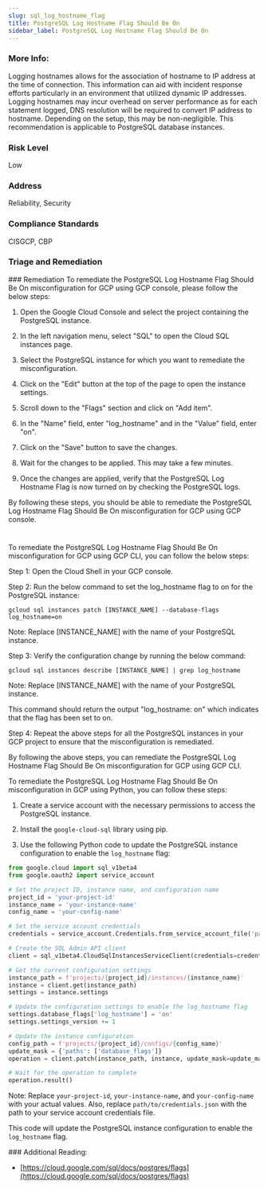 ```yaml
---
slug: sql_log_hostname_flag
title: PostgreSQL Log Hostname Flag Should Be On
sidebar_label: PostgreSQL Log Hostname Flag Should Be On
---
```


### More Info:

Logging hostnames allows for the association of hostname to IP address at the time of connection. This information can aid with incident response efforts particularly in an environment that utilized dynamic IP addresses. Logging hostnames may incur overhead on server performance as for each statement logged, DNS resolution will be required to convert IP address to hostname. Depending on the setup, this may be non-negligible. This recommendation is applicable to PostgreSQL database instances.

### Risk Level

Low

### Address

Reliability, Security

### Compliance Standards

CISGCP, CBP


### Triage and Remediation
<Tabs>
<Tab title='Remediation'>
### Remediation

<AccordionGroup>
<Accordion title='Using Console' defaultOpen='true'>
To remediate the PostgreSQL Log Hostname Flag Should Be On misconfiguration for GCP using GCP console, please follow the below steps:

1. Open the Google Cloud Console and select the project containing the PostgreSQL instance.

2. In the left navigation menu, select "SQL" to open the Cloud SQL instances page.

3. Select the PostgreSQL instance for which you want to remediate the misconfiguration.

4. Click on the "Edit" button at the top of the page to open the instance settings.

5. Scroll down to the "Flags" section and click on "Add item".

6. In the "Name" field, enter "log_hostname" and in the "Value" field, enter "on".

7. Click on the "Save" button to save the changes.

8. Wait for the changes to be applied. This may take a few minutes.

9. Once the changes are applied, verify that the PostgreSQL Log Hostname Flag is now turned on by checking the PostgreSQL logs.

By following these steps, you should be able to remediate the PostgreSQL Log Hostname Flag Should Be On misconfiguration for GCP using GCP console.

#
</Accordion>

<Accordion title='Using CLI'>
To remediate the PostgreSQL Log Hostname Flag Should Be On misconfiguration for GCP using GCP CLI, you can follow the below steps:

Step 1: Open the Cloud Shell in your GCP console.

Step 2: Run the below command to set the log_hostname flag to on for the PostgreSQL instance:

```
gcloud sql instances patch [INSTANCE_NAME] --database-flags log_hostname=on
```

Note: Replace [INSTANCE_NAME] with the name of your PostgreSQL instance.

Step 3: Verify the configuration change by running the below command:

```
gcloud sql instances describe [INSTANCE_NAME] | grep log_hostname
```

Note: Replace [INSTANCE_NAME] with the name of your PostgreSQL instance.

This command should return the output "log_hostname: on" which indicates that the flag has been set to on.

Step 4: Repeat the above steps for all the PostgreSQL instances in your GCP project to ensure that the misconfiguration is remediated.

By following the above steps, you can remediate the PostgreSQL Log Hostname Flag Should Be On misconfiguration for GCP using GCP CLI.
</Accordion>

<Accordion title='Using Python'>
To remediate the PostgreSQL Log Hostname Flag Should Be On misconfiguration in GCP using Python, you can follow these steps:

1. Create a service account with the necessary permissions to access the PostgreSQL instance.

2. Install the `google-cloud-sql` library using pip.

3. Use the following Python code to update the PostgreSQL instance configuration to enable the `log_hostname` flag:

```python
from google.cloud import sql_v1beta4
from google.oauth2 import service_account

# Set the project ID, instance name, and configuration name
project_id = 'your-project-id'
instance_name = 'your-instance-name'
config_name = 'your-config-name'

# Set the service account credentials
credentials = service_account.Credentials.from_service_account_file('path/to/credentials.json')

# Create the SQL Admin API client
client = sql_v1beta4.CloudSqlInstancesServiceClient(credentials=credentials)

# Get the current configuration settings
instance_path = f'projects/{project_id}/instances/{instance_name}'
instance = client.get(instance_path)
settings = instance.settings

# Update the configuration settings to enable the log_hostname flag
settings.database_flags['log_hostname'] = 'on'
settings.settings_version += 1

# Update the instance configuration
config_path = f'projects/{project_id}/configs/{config_name}'
update_mask = {'paths': ['database_flags']}
operation = client.patch(instance_path, instance, update_mask=update_mask)

# Wait for the operation to complete
operation.result()
```

Note: Replace `your-project-id`, `your-instance-name`, and `your-config-name` with your actual values. Also, replace `path/to/credentials.json` with the path to your service account credentials file.

This code will update the PostgreSQL instance configuration to enable the `log_hostname` flag.
</Accordion>

</AccordionGroup>
</Tab>
</Tabs>
### Additional Reading:

- [https://cloud.google.com/sql/docs/postgres/flags](https://cloud.google.com/sql/docs/postgres/flags) 

